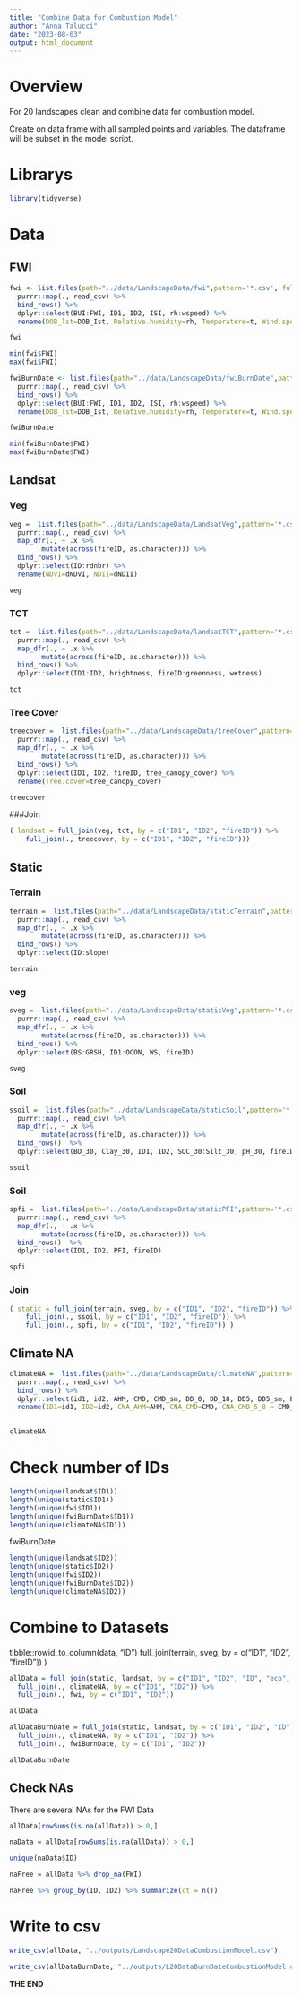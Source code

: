 ```yaml
---
title: "Combine Data for Combustion Model"
author: "Anna Talucci"
date: "2023-08-03"
output: html_document
---
```



# Overview
 For 20 landscapes clean and combine data for combustion model.
 
 Create on data frame with all sampled points and variables. The dataframe will be subset in the model script.

# Librarys
```r
library(tidyverse)
```

# Data

## FWI

```r
fwi <- list.files(path="../data/LandscapeData/fwi",pattern='*.csv', full.names = TRUE) %>% 
  purrr::map(., read_csv) %>% 
  bind_rows() %>%
  dplyr::select(BUI:FWI, ID1, ID2, ISI, rh:wspeed) %>%
  rename(DOB_lst=DOB_Ist, Relative.humidity=rh, Temperature=t, Wind.speed=wspeed,VPD = vpd,) 
```

```r
fwi 
```

```r
min(fwi$FWI)
max(fwi$FWI)
```

```r
fwiBurnDate <- list.files(path="../data/LandscapeData/fwiBurnDate",pattern='*.csv', full.names = TRUE) %>% 
  purrr::map(., read_csv) %>% 
  bind_rows() %>%
  dplyr::select(BUI:FWI, ID1, ID2, ISI, rh:wspeed) %>%
  rename(DOB_lst=DOB_Ist, Relative.humidity=rh, Temperature=t, Wind.speed=wspeed,VPD = vpd,) 
```

```r
fwiBurnDate
```

```r
min(fwiBurnDate$FWI)
max(fwiBurnDate$FWI)
```
## Landsat
### Veg
```r
veg =  list.files(path="../data/LandscapeData/LandsatVeg",pattern='*.csv', full.names = TRUE) %>% 
  purrr::map(., read_csv) %>% 
  map_dfr(., ~ .x %>%
        mutate(across(fireID, as.character))) %>%
  bind_rows() %>%
  dplyr::select(ID:rdnbr) %>%
  rename(NDVI=dNDVI, NDII=dNDII)
```
```r
veg
```

### TCT
```r
tct =  list.files(path="../data/LandscapeData/landsatTCT",pattern='*.csv', full.names = TRUE) %>% 
  purrr::map(., read_csv) %>% 
  map_dfr(., ~ .x %>%
        mutate(across(fireID, as.character))) %>%
  bind_rows() %>% 
  dplyr::select(ID1:ID2, brightness, fireID:greenness, wetness)
```

```r
tct
```

### Tree Cover
```r
treecover =  list.files(path="../data/LandscapeData/treeCover",pattern='*.csv', full.names = TRUE) %>% 
  purrr::map(., read_csv) %>% 
  map_dfr(., ~ .x %>%
        mutate(across(fireID, as.character))) %>%
  bind_rows() %>%
  dplyr::select(ID1, ID2, fireID, tree_canopy_cover) %>%
  rename(Tree.cover=tree_canopy_cover) 
```

```r
treecover 
```
###Join
```r
( landsat = full_join(veg, tct, by = c("ID1", "ID2", "fireID")) %>%
    full_join(., treecover, by = c("ID1", "ID2", "fireID")))
```
## Static
### Terrain
```r
terrain =  list.files(path="../data/LandscapeData/staticTerrain",pattern='*.csv', full.names = TRUE) %>% 
  purrr::map(., read_csv) %>% 
  map_dfr(., ~ .x %>%
        mutate(across(fireID, as.character))) %>%
  bind_rows() %>%
  dplyr::select(ID:slope)
```

```r
terrain 
```

### veg
```r
sveg =  list.files(path="../data/LandscapeData/staticVeg",pattern='*.csv', full.names = TRUE) %>% 
  purrr::map(., read_csv) %>% 
  map_dfr(., ~ .x %>%
        mutate(across(fireID, as.character))) %>%
  bind_rows() %>%
  dplyr::select(BS:GRSH, ID1:OCON, WS, fireID)
```

```r
sveg 
```

### Soil
```r
ssoil =  list.files(path="../data/LandscapeData/staticSoil",pattern='*.csv', full.names = TRUE) %>% 
  purrr::map(., read_csv) %>% 
  map_dfr(., ~ .x %>%
        mutate(across(fireID, as.character))) %>%
  bind_rows()  %>%
  dplyr::select(BD_30, Clay_30, ID1, ID2, SOC_30:Silt_30, pH_30, fireID)  
```

```r
ssoil
```

### Soil
```r
spfi =  list.files(path="../data/LandscapeData/staticPFI",pattern='*.csv', full.names = TRUE) %>% 
  purrr::map(., read_csv) %>% 
  map_dfr(., ~ .x %>%
        mutate(across(fireID, as.character))) %>%
  bind_rows()  %>%
  dplyr::select(ID1, ID2, PFI, fireID)
```

```r
spfi
```

### Join
```r
( static = full_join(terrain, sveg, by = c("ID1", "ID2", "fireID")) %>%
    full_join(., ssoil, by = c("ID1", "ID2", "fireID")) %>%
    full_join(., spfi, by = c("ID1", "ID2", "fireID")) )
```







## Climate NA

```r
climateNA =  list.files(path="../data/LandscapeData/climateNA",pattern='*.csv', full.names = TRUE) %>% 
  purrr::map(., read_csv) %>% 
  bind_rows() %>%
  dplyr::select(id1, id2, AHM, CMD, CMD_sm, DD_0, DD_18, DD5, DD5_sm, EMT, Eref, Eref_sm, EXT, MAP, PAS, Rad_sm, SHM, Tmax_sm, Tmin_sm) %>%
  rename(ID1=id1, ID2=id2, CNA_AHM=AHM, CNA_CMD=CMD, CNA_CMD_5_8 = CMD_sm, CNA_DD_0=DD_0, CNA_DD_18=DD_18, CNA_DD5=DD5, CNA_DD5_5_8=DD5_sm, CNA_EMT=EMT, CNA_Eref=Eref, CNA_Eref_5_8=Eref_sm, CNA_EXT=EXT, CNA_MAP=MAP, CNA_PAS=PAS, CNA_Rad_5_8=Rad_sm, CNA_SHM=SHM, CNA_Tmax_5_8=Tmax_sm, CNA_Tmin_5_8=Tmin_sm) 
  
```

```r
climateNA 
```

# Check number of IDs
```r
length(unique(landsat$ID1))
length(unique(static$ID1))
length(unique(fwi$ID1))
length(unique(fwiBurnDate$ID1))
length(unique(climateNA$ID1))
```
fwiBurnDate
```r
length(unique(landsat$ID2))
length(unique(static$ID2))
length(unique(fwi$ID2))
length(unique(fwiBurnDate$ID2))
length(unique(climateNA$ID2))
```



# Combine to Datasets
tibble::rowid_to_column(data, "ID")
full_join(terrain, sveg, by = c("ID1", "ID2", "fireID")) )
```r
allData = full_join(static, landsat, by = c("ID1", "ID2", "ID", "eco", "RID", "fireID", "lat", "lon")) %>%
  full_join(., climateNA, by = c("ID1", "ID2")) %>%
  full_join(., fwi, by = c("ID1", "ID2")) 
```

```r
allData
```

```r
allDataBurnDate = full_join(static, landsat, by = c("ID1", "ID2", "ID", "eco", "RID", "fireID", "lat", "lon")) %>%
  full_join(., climateNA, by = c("ID1", "ID2")) %>%
  full_join(., fwiBurnDate, by = c("ID1", "ID2")) 
```

```r
allDataBurnDate
```

## Check NAs
There are several NAs for the FWI Data

```r
allData[rowSums(is.na(allData)) > 0,]
```

```r
naData = allData[rowSums(is.na(allData)) > 0,]
```

```r
unique(naData$ID)
```
```r
naFree = allData %>% drop_na(FWI)
```

```r
naFree %>% group_by(ID, ID2) %>% summarize(ct = n())
```


# Write to csv

```r
write_csv(allData, "../outputs/Landscape20DataCombustionModel.csv")
```

```r
write_csv(allDataBurnDate, "../outputs/L20DataBurnDateCombustionModel.csv")
```
**THE END**